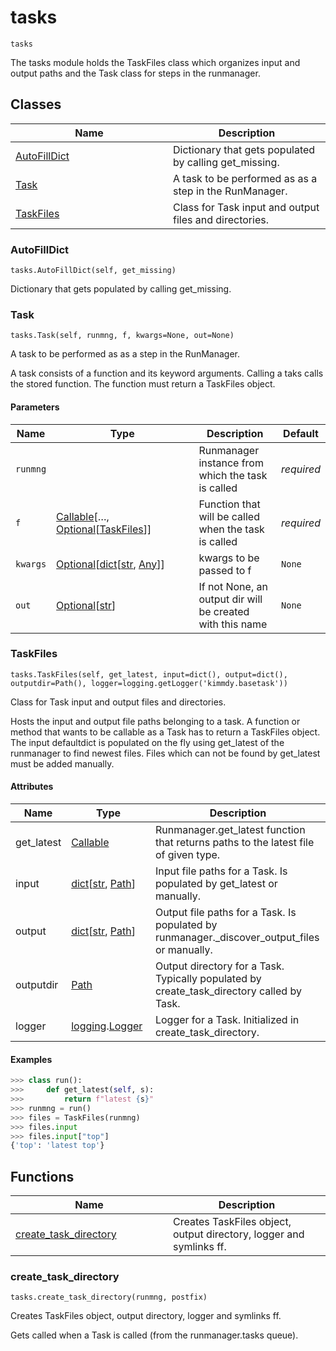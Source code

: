 # tasks { #kimmdy.tasks }

`tasks`

The tasks module holds the TaskFiles class which organizes input and 
output paths and the Task class for steps in the runmanager.

## Classes

| Name | Description |
| --- | --- |
| [AutoFillDict](#kimmdy.tasks.AutoFillDict) | Dictionary that gets populated by calling get_missing. |
| [Task](#kimmdy.tasks.Task) | A task to be performed as as a step in the RunManager. |
| [TaskFiles](#kimmdy.tasks.TaskFiles) | Class for Task input and output files and directories. |

### AutoFillDict { #kimmdy.tasks.AutoFillDict }

`tasks.AutoFillDict(self, get_missing)`

Dictionary that gets populated by calling get_missing.

### Task { #kimmdy.tasks.Task }

`tasks.Task(self, runmng, f, kwargs=None, out=None)`

A task to be performed as as a step in the RunManager.

A task consists of a function and its keyword arguments.
Calling a taks calls the stored function.
The function must return a TaskFiles object.

#### Parameters

| Name     | Type                                                                                                         | Description                                               | Default    |
|----------|--------------------------------------------------------------------------------------------------------------|-----------------------------------------------------------|------------|
| `runmng` |                                                                                                              | Runmanager instance from which the task is called         | _required_ |
| `f`      | [Callable](`typing.Callable`)\[..., [Optional](`typing.Optional`)\[[TaskFiles](`kimmdy.tasks.TaskFiles`)\]\] | Function that will be called when the task is called      | _required_ |
| `kwargs` | [Optional](`typing.Optional`)\[[dict](`dict`)\[[str](`str`), [Any](`typing.Any`)\]\]                         | kwargs to be passed to f                                  | `None`     |
| `out`    | [Optional](`typing.Optional`)\[[str](`str`)\]                                                                | If not None, an output dir will be created with this name | `None`     |

### TaskFiles { #kimmdy.tasks.TaskFiles }

`tasks.TaskFiles(self, get_latest, input=dict(), output=dict(), outputdir=Path(), logger=logging.getLogger('kimmdy.basetask'))`

Class for Task input and output files and directories.

Hosts the input and output file paths belonging to a task.
A function or method that wants to be callable as a Task
has to return a TaskFiles object.
The input defaultdict is populated on the fly using
get_latest of the runmanager to find newest files.
Files which can not be found by get_latest must be added manually.

#### Attributes

| Name       | Type                                                   | Description                                                                                  |
|------------|--------------------------------------------------------|----------------------------------------------------------------------------------------------|
| get_latest | [Callable](`typing.Callable`)                          | Runmanager.get_latest function that returns paths to the latest file of given type.          |
| input      | [dict](`dict`)\[[str](`str`), [Path](`pathlib.Path`)\] | Input file paths for a Task. Is populated by get_latest or manually.                         |
| output     | [dict](`dict`)\[[str](`str`), [Path](`pathlib.Path`)\] | Output file paths for a Task. Is populated by runmanager._discover_output_files or manually. |
| outputdir  | [Path](`pathlib.Path`)                                 | Output directory for a Task. Typically populated by create_task_directory called by Task.    |
| logger     | [logging](`logging`).[Logger](`logging.Logger`)        | Logger for a Task. Initialized in create_task_directory.                                     |

#### Examples

```python
>>> class run():
>>>     def get_latest(self, s):
>>>         return f"latest {s}"
>>> runmng = run()
>>> files = TaskFiles(runmng)
>>> files.input
>>> files.input["top"]
{'top': 'latest top'}
```

## Functions

| Name | Description |
| --- | --- |
| [create_task_directory](#kimmdy.tasks.create_task_directory) | Creates TaskFiles object, output directory, logger and symlinks ff. |

### create_task_directory { #kimmdy.tasks.create_task_directory }

`tasks.create_task_directory(runmng, postfix)`

Creates TaskFiles object, output directory, logger and symlinks ff.

Gets called when a Task is called (from the runmanager.tasks queue).